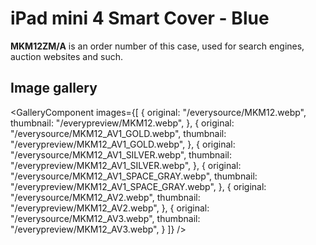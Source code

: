 
# iPad mini 4 Smart Cover - Blue

<Callout type='info' emoji='👉🏻'>**MKM12ZM/A** is an order number of this case, used for search engines, auction websites and such.</Callout>

## Image gallery

<GalleryComponent
    images={[
      {
        original: "/everysource/MKM12.webp",
        thumbnail: "/everypreview/MKM12.webp",
      },
      {
        original: "/everysource/MKM12_AV1_GOLD.webp",
        thumbnail: "/everypreview/MKM12_AV1_GOLD.webp",
      },
      {
        original: "/everysource/MKM12_AV1_SILVER.webp",
        thumbnail: "/everypreview/MKM12_AV1_SILVER.webp",
      },
      {
        original: "/everysource/MKM12_AV1_SPACE_GRAY.webp",
        thumbnail: "/everypreview/MKM12_AV1_SPACE_GRAY.webp",
      },
      {
        original: "/everysource/MKM12_AV2.webp",
        thumbnail: "/everypreview/MKM12_AV2.webp",
      },
      {
        original: "/everysource/MKM12_AV3.webp",
        thumbnail: "/everypreview/MKM12_AV3.webp",
      }
    ]}
  />
